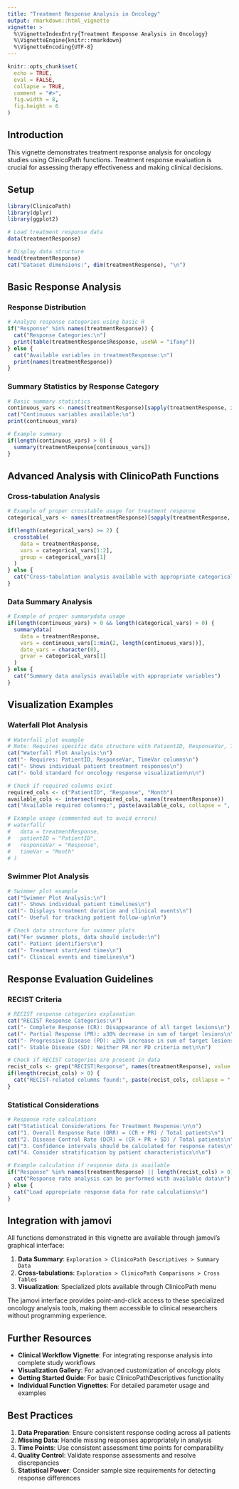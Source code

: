 ```yaml
---
title: "Treatment Response Analysis in Oncology"
output: rmarkdown::html_vignette
vignette: >
  %\VignetteIndexEntry{Treatment Response Analysis in Oncology}
  %\VignetteEngine{knitr::rmarkdown}
  %\VignetteEncoding{UTF-8}
---
```


```r
knitr::opts_chunk$set(
  echo = TRUE,
  eval = FALSE,
  collapse = TRUE,
  comment = "#>",
  fig.width = 8,
  fig.height = 6
)
```

## Introduction

This vignette demonstrates treatment response analysis for oncology studies using ClinicoPath functions. Treatment response evaluation is crucial for assessing therapy effectiveness and making clinical decisions.

## Setup

```r
library(ClinicoPath)
library(dplyr)
library(ggplot2)

# Load treatment response data
data(treatmentResponse)

# Display data structure
head(treatmentResponse)
cat("Dataset dimensions:", dim(treatmentResponse), "\n")
```

## Basic Response Analysis

### Response Distribution

```r
# Analyze response categories using basic R
if("Response" %in% names(treatmentResponse)) {
  cat("Response Categories:\n")
  print(table(treatmentResponse$Response, useNA = "ifany"))
} else {
  cat("Available variables in treatmentResponse:\n")
  print(names(treatmentResponse))
}
```

### Summary Statistics by Response Category

```r
# Basic summary statistics
continuous_vars <- names(treatmentResponse)[sapply(treatmentResponse, is.numeric)]
cat("Continuous variables available:\n")
print(continuous_vars)

# Example summary
if(length(continuous_vars) > 0) {
  summary(treatmentResponse[continuous_vars])
}
```

## Advanced Analysis with ClinicoPath Functions

### Cross-tabulation Analysis

```r
# Example of proper crosstable usage for treatment response
categorical_vars <- names(treatmentResponse)[sapply(treatmentResponse, function(x) is.factor(x) || is.character(x))]

if(length(categorical_vars) >= 2) {
  crosstable(
    data = treatmentResponse,
    vars = categorical_vars[1:2],
    group = categorical_vars[1]
  )
} else {
  cat("Cross-tabulation analysis available with appropriate categorical variables")
}
```

### Data Summary Analysis

```r
# Example of proper summarydata usage
if(length(continuous_vars) > 0 && length(categorical_vars) > 0) {
  summarydata(
    data = treatmentResponse,
    vars = continuous_vars[1:min(2, length(continuous_vars))],
    date_vars = character(0),
    grvar = categorical_vars[1]
  )
} else {
  cat("Summary data analysis available with appropriate variables")
}
```

## Visualization Examples

### Waterfall Plot Analysis

```r
# Waterfall plot example
# Note: Requires specific data structure with PatientID, ResponseVar, TimeVar
cat("Waterfall Plot Analysis:\n")
cat("- Requires: PatientID, ResponseVar, TimeVar columns\n")
cat("- Shows individual patient treatment responses\n")
cat("- Gold standard for oncology response visualization\n\n")

# Check if required columns exist
required_cols <- c("PatientID", "Response", "Month")
available_cols <- intersect(required_cols, names(treatmentResponse))
cat("Available required columns:", paste(available_cols, collapse = ", "), "\n")

# Example usage (commented out to avoid errors)
# waterfall(
#   data = treatmentResponse,
#   patientID = "PatientID",
#   responseVar = "Response", 
#   timeVar = "Month"
# )
```

### Swimmer Plot Analysis

```r
# Swimmer plot example
cat("Swimmer Plot Analysis:\n")
cat("- Shows individual patient timelines\n")
cat("- Displays treatment duration and clinical events\n")
cat("- Useful for tracking patient follow-up\n\n")

# Check data structure for swimmer plots
cat("For swimmer plots, data should include:\n")
cat("- Patient identifiers\n")
cat("- Treatment start/end times\n")
cat("- Clinical events and timelines\n")
```

## Response Evaluation Guidelines

### RECIST Criteria

```r
# RECIST response categories explanation
cat("RECIST Response Categories:\n")
cat("- Complete Response (CR): Disappearance of all target lesions\n")
cat("- Partial Response (PR): ≥30% decrease in sum of target lesions\n")
cat("- Progressive Disease (PD): ≥20% increase in sum of target lesions\n")
cat("- Stable Disease (SD): Neither PR nor PD criteria met\n\n")

# Check if RECIST categories are present in data
recist_cols <- grep("RECIST|Response", names(treatmentResponse), value = TRUE, ignore.case = TRUE)
if(length(recist_cols) > 0) {
  cat("RECIST-related columns found:", paste(recist_cols, collapse = ", "), "\n")
}
```

### Statistical Considerations

```r
# Response rate calculations
cat("Statistical Considerations for Treatment Response:\n\n")
cat("1. Overall Response Rate (ORR) = (CR + PR) / Total patients\n")
cat("2. Disease Control Rate (DCR) = (CR + PR + SD) / Total patients\n")
cat("3. Confidence intervals should be calculated for response rates\n")
cat("4. Consider stratification by patient characteristics\n\n")

# Example calculation if response data is available
if("Response" %in% names(treatmentResponse) || length(recist_cols) > 0) {
  cat("Response rate analysis can be performed with available data\n")
} else {
  cat("Load appropriate response data for rate calculations\n")
}
```

## Integration with jamovi

All functions demonstrated in this vignette are available through jamovi's graphical interface:

1. **Data Summary**: `Exploration > ClinicoPath Descriptives > Summary Data`
2. **Cross-tabulations**: `Exploration > ClinicoPath Comparisons > Cross Tables`
3. **Visualization**: Specialized plots available through ClinicoPath menu

The jamovi interface provides point-and-click access to these specialized oncology analysis tools, making them accessible to clinical researchers without programming experience.

## Further Resources

- **Clinical Workflow Vignette**: For integrating response analysis into complete study workflows
- **Visualization Gallery**: For advanced customization of oncology plots  
- **Getting Started Guide**: For basic ClinicoPathDescriptives functionality
- **Individual Function Vignettes**: For detailed parameter usage and examples

## Best Practices

1. **Data Preparation**: Ensure consistent response coding across all patients
2. **Missing Data**: Handle missing responses appropriately in analysis
3. **Time Points**: Use consistent assessment time points for comparability
4. **Quality Control**: Validate response assessments and resolve discrepancies
5. **Statistical Power**: Consider sample size requirements for detecting response differences
